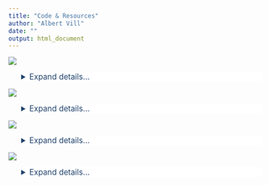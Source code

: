 ```yaml
---
title: "Code & Resources"
author: "Albert Vill"
date: ""
output: html_document
---
```

[![](https://github-readme-stats.vercel.app/api/pin/?username=acvill&repo=CRISPRviewR&bg_color=21436e&text_color=ededed&title_color=30ff53&hide_border=true&icon_color=ededed)](https://github.com/acvill/CRISPRviewR)

<details>
  <summary>Expand details...</summary>

CRISPR-Cas systems are ubiquitous in environmental microbes and employ mechanistically diverse enzymes. At the heart of CRISPR systems are the arrays of spacers and repeats that serve as the basis for acquired immunity in bacteria and archaea. [minCED](https://github.com/ctSkennerton/minced) (**Min**ing **C**RISPRs in **E**nvironmental **D**atasets) is a program used by [prokka](https://github.com/tseemann/prokka) and other pipelines for the annotation of CRISPRs in metagenomic assemblies. However, manually parsing the output of minCED for interesting CRISPRs is tedious, and comparing CRISPRs across samples is difficult because of differences in array assembly and orientation. CRISPRviewR attempts to address this issue by associating CRISPR arrays by shared consensus repeat sequences, permitting clustering and visualization of spacers between metagenomic assemblies. Check out the [CRISPRviewR vignette](https://albertvill.com/CRISPRviewR-vignette.html) for use cases and example plots.

<center>

![Example output from CRISPRviewR](/img/about/CRISPR23_oralmicrobiomes_numbers_bgwhite.svg "CRISPR arrays"){ width=90% }

</center>
</details>

[![](https://github-readme-stats.vercel.app/api/pin/?username=acvill&repo=bracken_plot&bg_color=21436e&text_color=ededed&title_color=30ff53&hide_border=true&icon_color=ededed)](https://github.com/acvill/bracken_plot)

<details>
  <summary>Expand details...</summary>

As a graduate student studying metagenomics, I frequently use Derrick Wood's [Kraken2](https://doi.org/10.1186/s13059-019-1891-0) software for accurate and lightning-fast classification of short reads. [Bracken](https://doi.org/10.7717/peerj-cs.104) is complimentary software that uses Kraken reports to produce genus- and species-level abundance estimates. Often, a first step in metagenomic analysis is examining the distribution of different organisms across samples. To that end, I've created a [simple shiny app](https://acvill.shinyapps.io/bracken_plot/) for quick, customizable plotting of taxonomic structures encoded in multi-sample Bracken reports. 

<center>

![Example output from the bracken_plot app showing genus-level relative abudance across oral microbiome samples. Don't mind the human read contamination!](/img/about/bracken_barplot.png "Bracken bar plot"){ width=75% }

</center>
</details>

[![](https://github-readme-stats.vercel.app/api/pin/?username=acvill&repo=nodeSeqs&bg_color=21436e&text_color=ededed&title_color=30ff53&hide_border=true&icon_color=ededed)](https://github.com/acvill/nodeSeqs)

<details>
  <summary>Expand details...</summary>

`nodeSeqs.sh` takes in a [**G**raphical **F**ragment **A**ssembly file](http://gfa-spec.github.io/GFA-spec/GFA1.html) and outputs sequences proximal to high-degree nodes. In the language of GFA, this script looks for *segments* that have a large number of *links*, and then filters those segments by *k*-mer coverage to preclude hits that are poorly assembled due to low coverage. The resulting .fasta can then be fed into your favorite sequence alignment software.  

For an example application of this script, please see my blog post: [***Lost at the crossroads: genes at the nodes of short-read assembly graphs***](https://albertvill.com/posts/nodeseqs_oral/).

<center>

![A partial Bandage graph for a plasmidome assembly shows segments connected by links](/img/about/bandage_sub.svg "Bandage Graph"){ width=90% }

</center>
</details>

[![](https://github-readme-stats.vercel.app/api/pin/?username=acvill&repo=findMotifs&bg_color=21436e&text_color=ededed&title_color=30ff53&hide_border=true&icon_color=ededed)](https://github.com/acvill/findMotifs)

<details>
  <summary>Expand details...</summary>
  
To understand the genetic context and biological relevance of DNA motifs, it's often valuable to analyze their distribution and sequence conservation. Many programs exist for both the identification of novel motifs and the scoring of known motifs, though few of these tools work out-of-the-box for highly fragmented bacterial genomes. To address this, I've written findMotifs.R -- an easy-to-implement R script to find and score short sequences using position-frequency matrices (PFMs). Given a set of contigs and a list of PFMs, this script returns an easy-to-parse table containing the sequence, score, and strand-wise position of each match above a user-defined threshold. findMotifs.R requires R version 4.0 and three packages: Biostrings, optparse, and stringr.

<center>

![findmotifs.R is invoked from the command line with user inputs. Progress for each motif prints to the console.](/img/about/findmotifs2.PNG "command line screenshot of findMotifs in action"){ width=90% }

</center>
</details>

<style>
p.caption {
  font-size: 0.9em;
  text-align: center;
  color: #7f1cad;
  margin-right: 10%;
  margin-left: 10%;
}
details > summary {
  font-size: 1.1em;
  padding: 0px;
  background-color: #FFFFFF;
  border: none;
  box-shadow: 0px 0px 0px #bbbbbb;
  cursor: pointer;
  margin-left: 5%;
  color: #21436e;
  border-radius: 5px;
}
</style>

